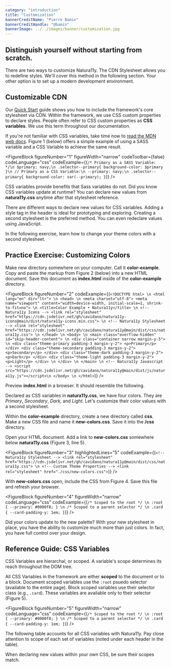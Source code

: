 ```yaml
---
category: "introduction"
title: "Customization"
bannerCreditName: "Pierre Bamin"
bannerCreditHandle: "@bamin" 
bannerImage: ../../images/banner/customization.jpg
---
```



<TextBlock>

<h2 class="h1">
    Distinguish yourself without starting from scratch.
</h2>

There are two ways to customize Natura11y. The CDN Stylesheet allows you to redefine styles. We'll cover this method in the following section. Your other option is to set up a modern development environment.

</TextBlock>

<Divider id="customizableCDN" />

<TextBlock>

## Customizable CDN

Our <a href="/docs/get-started/#quickStart">Quick Start</a> guide shows you how to include the framework's core stylesheet via CDN. Within the framework, we
use CSS custom properties to declare styles. People often refer to CSS custom properties as <strong>CSS variables</strong>. We use this term throughout our documentation.

If you're not familiar with CSS variables, take time now to <a href="#1">read the MDN web docs</a>. Figure 1 (below) offers a simple example of using a SASS variable and a CSS Variable to achieve the same result.

</TextBlock>

<FigureBlock
    figureNumber="1"
    figureWidth="narrow"
    codeToolbar={false}
    codeLanguage="css"
    codeExample={(`
    /* Primary as a SASS Variable: */\n
    $primary: navy;\n
    .selector--primary{
        background-color: $primary
    }\n
    // Primary as a CSS Variable:\n
    --primary: navy;\n
    .selector--primary{
        background-color: var(--primary);
    }
    `)}
/>

<TextBlock>

CSS variables provide benefits that Sass variables do not. Did you know CSS variables update at runtime? You can declare new values from **natura11y.css** anytime after that stylesheet reference.

There are different ways to declare new values for CSS variables. Adding a style tag in the header is ideal for prototyping and exploring. Creating a second stylesheet is the preferred method. You can even redeclare values using JavaScript.

In the following exercise, learn how to change your theme colors with a second stylesheet.

</TextBlock>

<Divider id="customizingColors" />

<TextBlock>

## Practice Exercise: Customizing Colors

Make new directory somewhere on your computer. Call it **color-example**. Copy and paste the markup from Figure 2 (below) into a new HTML document. Save this document as **index.html** inside of the **color-example** directory.

</TextBlock>

<FigureBlock
    figureNumber="2"
    codeExample={(`
    <!DOCTYPE html> \n
    <html lang="en" dir="ltr"> \n
        <head> \n
            <meta charset="utf-8">
            <meta name="viewport" content="width=device-width, initial-scale=1, shrink-to-fit=no"> \n
            <title>Color Example • Natura11y</title> \n
            <!-- Natura11y Icons -->
            <link rel="stylesheet" href="https://cdn.jsdelivr.net/gh/cavidano/natura11y-icons@main/dist/natura11y-icons.min.css"> \n
            <!-- Natura11y Stylesheet -->
            <link rel="stylesheet" href="https://cdn.jsdelivr.net/gh/cavidano/natura11y@main/dist/css/natura11y.css"> \n
        </head> \n
        <body> \n
            <main class="overflow-hidden" id="skip-header-content"> \n
                <div class="container narrow margin-y-5"> \n
                    <div class="theme-primary padding-3 margin-y-2">
                        <p>Primary</p>
                    </div>
                    <div class="theme-secondary padding-3 margin-y-2">
                        <p>Secondary</p>
                    </div>
                    <div class="theme-dark padding-3 margin-y-2">
                        <p>Dark</p>
                    </div>
                    <div class="theme-light padding-3 margin-y-2">
                        <p>Light</p>
                    </div> \n
                </div> \n
            </main> \n
            <!-- Natura11y Javascript -->
            <script src="https://cdn.jsdelivr.net/gh/cavidano/natura11y@main/dist/js/natura11y.js"></script>\n
        </body> \n
    </html>
    `)}
/>

<TextBlock>

Preview **index.html** in a browser. It should resemble the following.

</TextBlock>

<BrowserFrame frameSrc="../../iframe-examples/custom-properties-01.html" />

<TextBlock>

Declared as CSS variables in **natura11y.css**, we have four colors. They are <em>Primary</em>, <em>Secondary</em>, <em>Dark</em>, and <em>Light</em>.
Let's customize their color values with a second stylesheet.

Within the **color-example** directory, create a new directory called **css**. Make a new CSS file and name it
**new-colors.css**. Save it into the **/css** directory.

Open your HTML document. Add a link to **new-colors.css** somewhere below
**natura11y.css** (Figure 3, line 5).

</TextBlock>

<FigureBlock
    figureNumber="3"
    highlightedLines="5"
    codeExample={(`
        <!-- Natura11y Stylesheet -->
        <link rel="stylesheet" href="https://cdn.jsdelivr.net/gh/cavidano/natura11y@main/dist/css/natura11y.css"> \n
        <!-- Custom Theme Properties -->
        <link rel="stylesheet" href="./css/new-colors.css">
    `)}
/>

<TextBlock>

With **new-colors.css** open, include the CSS from Figure 4. Save this file and refresh your browser.

</TextBlock>

<FigureBlock
    figureNumber="4"
    figureWidth="narrow"
    codeLanguage="css"
    codeExample={(`
    /* Scoped to the root */ \n
    :root {
        --primary: #0080f8;
    } \n
    /* Scoped to a parent selector */ \n
    .card {
        --card-padding-y: 1em;
    }
    `)}
/>

<BrowserFrame frameSrc="../../iframe-examples/custom-properties-02.html" />

<TextBlock>

Did your colors update to the new palette? With your new stylesheet in place, you have the ability to customize much more than just colors. In fact, you have full control over your design.

</TextBlock>

<Divider id="referenceGuideCSSVariables" />

<TextBlock>

## Reference Guide: CSS Variables

CSS Variables are hierarchal, or scoped. A variable's scope determines its reach throughout the DOM tree.

All CSS Variables in the framework are either **scoped** to the document or to a block. Document scoped variables use the `:root` psuedo selector (available to the entire page). Block scoped variables use their selector class (e.g., `.card`). These variables are available only to their selector (Figure 5).

</TextBlock>

<FigureBlock
    figureNumber="5"
    figureWidth="narrow"
    codeLanguage="css"
    codeExample={(`
    /* Scoped to the root */ \n
    :root {
        --primary: #0080f8;
    } \n
    /* Scoped to a parent selector */ \n
    .card {
        --card-padding-y: 1em;
    }
    `)}
/>

<TextBlock>

The following table accounts for all CSS variables with Natura11y. Pay close attention to scope of each set of variables (noted under each header in the table).

When declaring new values within your own CSS, be sure their scopes match.

</TextBlock>

<AllCustomProperties />